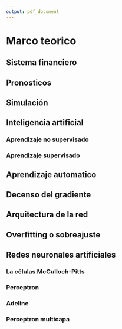 ```yaml
---
output: pdf_document
---
```


# Marco teorico


## Sistema financiero


## Pronosticos


## Simulación


## Inteligencia artificial


### Aprendizaje no supervisado

### Aprendizaje supervisado

## Aprendizaje automatico


## Decenso del gradiente


## Arquitectura de la red


## Overfitting o sobreajuste

## Redes neuronales artificiales

### La células McCulloch-Pitts

### Perceptron

### Adeline

### Perceptron multicapa


